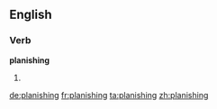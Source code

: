 ==English==

===Verb===
'''planishing'''

# {{third-person singular of|[[planish]]}}

[[de:planishing]]
[[fr:planishing]]
[[ta:planishing]]
[[zh:planishing]]